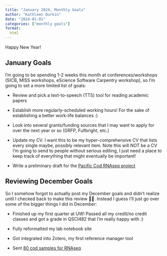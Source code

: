 ```yaml
---
title: "January 2024, Monthly Goals"
author: "Kathleen Durkin"
date: "2024-01-01"
categories: ["monthly goals"]
format:
  html
---
```


Happy New Year!

## January Goals

I'm going to be spending 1-2 weeks this month at conferences/workshops (SICB, MISS workshops, eScience Software Carpentry workshop), so I'm going to set a more limited list of goals:

-   Review and pick a text-to-speech (TTS) tool for reading academic papers

-   Establish more regularly-scheduled working hours! For the sake of establishing a better work-life balances :)

-   Look into several grants/funding sources that I may want to apply for over the next year or so (GRFP, Fullbright, etc.)

-   Update my CV. I want this to be my hyper-comprehensive CV that lists every single maybe, possibly relevant item. Note this will NOT be a CV I'm going to send to people without serious editing, I just need a place to keep track of everything that might eventually be important!

-   Write a preliminary draft for the [Pacific Cod RNAseq project](../../projects/pacific_cod.qmd)

## Reviewing December Goals

So I somehow forgot to actually post my December goals and didn't realize until I checked back to make this review 🤦‍♀️. Instead I guess I'll just go over some of the bigger things I did in December:

-   Finished up my first quarter at UW! Passed all my credit/no credit classes and got a grade in QSCI482 that I'm really happy with :)

-   Fully reformatted my lab notebook site

-   Got integrated into Zotero, my first reference manager tool

-   Sent [80 cod samples for RNAseq](../../projects/pacific_cod/2023_12_14_pacific_cod.qmd)
